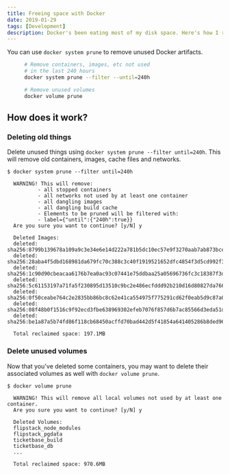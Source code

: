 ```yaml
---
title: Freeing space with Docker
date: 2019-01-29
tags: [Development]
description: Docker's been eating most of my disk space. Here's how I reclaimed it
---
```


You can use `docker system prune` to remove unused Docker artifacts.

<Figure code>

```bash
# Remove containers, images, etc not used
# in the last 240 hours
docker system prune --filter --until=240h
```

```bash
# Remove unused volumes
docker volume prune
```

</Figure>

## How does it work?

### Deleting old things

Delete unused things using `docker system prune --filter until=240h`. This will remove old containers, images, cache files and networks.

```
$ docker system prune --filter until=240h

  WARNING! This will remove:
          - all stopped containers
          - all networks not used by at least one container
          - all dangling images
          - all dangling build cache
          - Elements to be pruned will be filtered with:
          - label={"until":{"240h":true}}
  Are you sure you want to continue? [y/N] y

  Deleted Images:
  deleted: sha256:8799b139678a109a9c3e34e6e14d222a781b5dc10ec57e9f3270aab7ab873bce
  deleted: sha256:28aba4f5dbd168981da679fc70c388c3c40f1919521652dfc4854f3d5cd992f3
  deleted: sha256:1c90d90cbeacaa6176b7ea0ac93c07441e75ddbaa25a05696736fc3c18387f3d
  deleted: sha256:5c61153197a71fa5f230895d13510c9bc2e486ecfddd92b210d16d80827da766
  deleted: sha256:0f50ceabe764c2e2835bb86bc8c62e41ca554975f775291cd62f0eab5d9c87a0
  deleted: sha256:08f48b0f1516c9f92ecd3fbe638969302efeb7076f857d6b7ac85566d3eda51d
  deleted: sha256:be1a87a5b74fd86f118cb68450acffd70bad442d5f41854a641405286b8ded96

  Total reclaimed space: 197.1MB
```

### Delete unused volumes

Now that you've deleted some containers, you may want to delete their associated volumes as well with `docker volume prune`.

```
$ docker volume prune

  WARNING! This will remove all local volumes not used by at least one container.
  Are you sure you want to continue? [y/N] y

  Deleted Volumes:
  flipstack_node_modules
  flipstack_pgdata
  ticketbase_build
  ticketbase_db
  ...

  Total reclaimed space: 970.6MB
```
